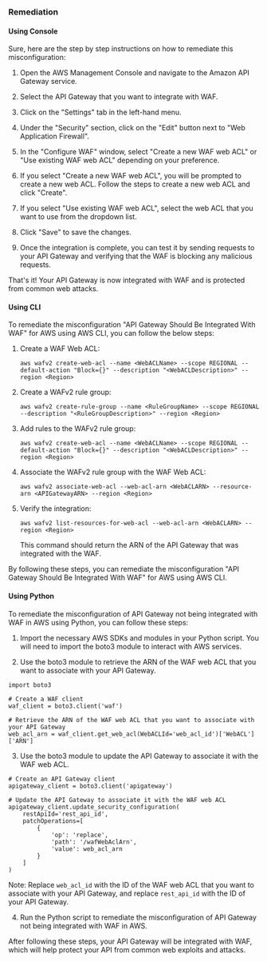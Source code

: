 ### Remediation

#### Using Console

Sure, here are the step by step instructions on how to remediate this misconfiguration:

1. Open the AWS Management Console and navigate to the Amazon API Gateway service.

2. Select the API Gateway that you want to integrate with WAF.

3. Click on the "Settings" tab in the left-hand menu.

4. Under the "Security" section, click on the "Edit" button next to "Web Application Firewall".

5. In the "Configure WAF" window, select "Create a new WAF web ACL" or "Use existing WAF web ACL" depending on your preference.

6. If you select "Create a new WAF web ACL", you will be prompted to create a new web ACL. Follow the steps to create a new web ACL and click "Create".

7. If you select "Use existing WAF web ACL", select the web ACL that you want to use from the dropdown list.

8. Click "Save" to save the changes.

9. Once the integration is complete, you can test it by sending requests to your API Gateway and verifying that the WAF is blocking any malicious requests.

That's it! Your API Gateway is now integrated with WAF and is protected from common web attacks.

#### Using CLI

To remediate the misconfiguration "API Gateway Should Be Integrated With WAF" for AWS using AWS CLI, you can follow the below steps:

1. Create a WAF Web ACL: 

   ```
   aws wafv2 create-web-acl --name <WebACLName> --scope REGIONAL --default-action "Block={}" --description "<WebACLDescription>" --region <Region>
   ```

2. Create a WAFv2 rule group:

   ```
   aws wafv2 create-rule-group --name <RuleGroupName> --scope REGIONAL --description "<RuleGroupDescription>" --region <Region>
   ```

3. Add rules to the WAFv2 rule group:

   ```
   aws wafv2 create-web-acl --name <WebACLName> --scope REGIONAL --default-action "Block={}" --description "<WebACLDescription>" --region <Region>
   ```

4. Associate the WAFv2 rule group with the WAF Web ACL:

   ```
   aws wafv2 associate-web-acl --web-acl-arn <WebACLARN> --resource-arn <APIGatewayARN> --region <Region>
   ```

5. Verify the integration:

   ```
   aws wafv2 list-resources-for-web-acl --web-acl-arn <WebACLARN> --region <Region>
   ```

   This command should return the ARN of the API Gateway that was integrated with the WAF.

By following these steps, you can remediate the misconfiguration "API Gateway Should Be Integrated With WAF" for AWS using AWS CLI.

#### Using Python

To remediate the misconfiguration of API Gateway not being integrated with WAF in AWS using Python, you can follow these steps:

1. Import the necessary AWS SDKs and modules in your Python script. You will need to import the boto3 module to interact with AWS services.

2. Use the boto3 module to retrieve the ARN of the WAF web ACL that you want to associate with your API Gateway.

```
import boto3

# Create a WAF client
waf_client = boto3.client('waf')

# Retrieve the ARN of the WAF web ACL that you want to associate with your API Gateway
web_acl_arn = waf_client.get_web_acl(WebACLId='web_acl_id')['WebACL']['ARN']
```

3. Use the boto3 module to update the API Gateway to associate it with the WAF web ACL.

```
# Create an API Gateway client
apigateway_client = boto3.client('apigateway')

# Update the API Gateway to associate it with the WAF web ACL
apigateway_client.update_security_configuration(
    restApiId='rest_api_id',
    patchOperations=[
        {
            'op': 'replace',
            'path': '/wafWebAclArn',
            'value': web_acl_arn
        }
    ]
)
```

Note: Replace `web_acl_id` with the ID of the WAF web ACL that you want to associate with your API Gateway, and replace `rest_api_id` with the ID of your API Gateway.

4. Run the Python script to remediate the misconfiguration of API Gateway not being integrated with WAF in AWS.

After following these steps, your API Gateway will be integrated with WAF, which will help protect your API from common web exploits and attacks.

